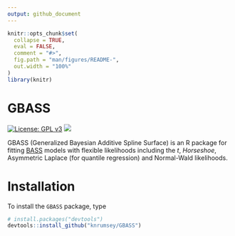 ```yaml
---
output: github_document
---
```


<!-- README.md is generated from README.Rmd. Please edit that file -->

```r
knitr::opts_chunk$set(
  collapse = TRUE,
  eval = FALSE,
  comment = "#>",
  fig.path = "man/figures/README-",
  out.width = "100%"
)
library(knitr)
```

# GBASS 

[![License: GPL
v3](https://img.shields.io/badge/License-GPLv3-blue.svg)](https://www.gnu.org/licenses/gpl-3.0)
[![](https://img.shields.io/badge/devel%20version-1.0.1-purple.svg)](https://github.com/knrumsey-lanl/GBASS)

GBASS (Generalized Bayesian Additive Spline Surface) is an R package for fitting [BASS](https://github.com/cran/BASS) models with flexible likelihoods including the $t$, $Horseshoe$, Asymmetric Laplace (for quantile regression) and Normal-Wald likelihoods. 


# Installation

To install the `GBASS` package, type

```R
# install.packages("devtools")
devtools::install_github("knrumsey/GBASS")
```








